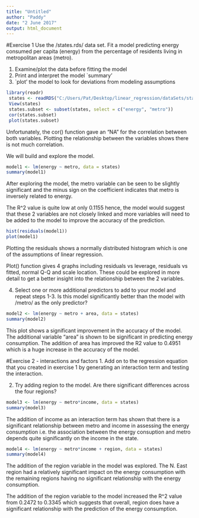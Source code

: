 ---
title: "Untitled"
author: "Paddy"
date: "2 June 2017"
output: html_document
---


#Exercise 1
Use the /states.rds/ data set. Fit a model predicting energy consumed
per capita (energy) from the percentage of residents living in metropolitan areas (metro).

1. Examine/plot the data before fitting the model
2. Print and interpret the model `summary'
3. `plot' the model to look for deviations from modeling assumptions

```{r}
library(readr)
 states <- readRDS("C:/Users/Pat/Desktop/linear_regression/dataSets/states.rds")
 View(states)
 states.subset <- subset(states, select = c("energy", "metro"))
 cor(states.subset)
 plot(states.subset)
```
Unfortunately, the cor() function gave an "NA" for the correlation between both variables. Plotting the relationship between the variables shows there is not much correlation.

We will build and explore the model.

```{r}
model1 <- lm(energy ~ metro, data = states)
summary(model1)
```
After exploring the model, the metro variable can be seen to be slightly significant and the minus sign on the coefficient indicates that metro is inversely related to energy. 

The R^2 value is quite low at only 0.1155 hence, the model would suggest that these 2 variables are not closely linked and more variables will need to be added to the model to improve the accuracy of the prediction. 

```{r}
hist(residuals(model1))
plot(model1)
```
Plotting the residuals shows a normally distributed histogram which is one of the assumptions of linear regression.

Plot() function gives 4 graphs including residuals vs leverage, residuals vs fitted, normal Q-Q and scale location. These could be explored in more detail to get a better insight into the relationship between the 2 variables. 

4.  Select one or more additional predictors to add to your model and repeat steps 1-3. Is this model significantly better than the model with /metro/ as the only predictor?

```{r}
model2 <- lm(energy ~ metro + area, data = states)
summary(model2)
```
This plot shows a significant improvement in the accuracy of the model. The additional variable "area" is shown to be significant in predicting energy consumption. The addition of area has improved the R2 value to 0.4951 which is a huge increase in the accuracy of the model. 


#Exercise 2 - interactions and factors 
1. Add on to the regression equation that you created in exercise 1 by generating an interaction term and testing the interaction.

2. Try adding region to the model. Are there significant differences across the four regions?

```{r}
model3 <- lm(energy ~ metro*income, data = states)
summary(model3)
```
The addition of income as an interaction term has shown that there is a significant relationship between metro and income in assessing the energy consumption i.e. the association between the energy consuption and metro depends quite significantly on the income in the state. 

```{r}
model4 <- lm(energy ~ metro*income + region, data = states)
summary(model4)
```
The addition of the region variable in the model was explored. The N. East region had a relatively significant impact on the energy consumption with the remaining regions having no significant relationship with the energy consumption.

The addition of the region variable to the model increased the R^2 value from 0.2472 to 0.3345 which suggests that overall, region does have a significant relationship with the prediction of the energy consumption. 





